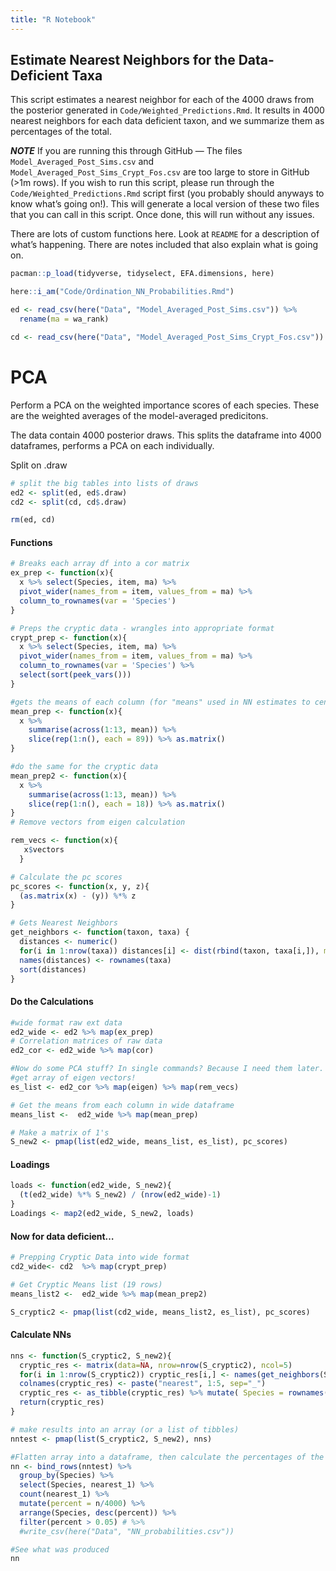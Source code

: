 ```yaml
---
title: "R Notebook"
---
```


## Estimate Nearest Neighbors for the Data-Deficient Taxa

This script estimates a nearest neighbor for each of the 4000 draws from the posterior generated in `Code/Weighted_Predictions.Rmd`. It results in 4000 nearest neighbors for each data deficient taxon, and we summarize them as percentages of the total. 

***NOTE*** If you are running this through GitHub --- The files `Model_Averaged_Post_Sims.csv` and `Model_Averaged_Post_Sims_Crypt_Fos.csv` are too large to store in GitHub (>1m rows). If you wish to run this script, please run through the `Code/Weighted_Predictions.Rmd` script first (you probably should anyways to know what's going on!). This will generate a local version of these two files that you can call in this script. Once done, this will run without any issues.  

There are lots of custom functions here. Look at `README` for a description of what's happening. There are notes included that also explain what is going on.
```r
pacman::p_load(tidyverse, tidyselect, EFA.dimensions, here)

here::i_am("Code/Ordination_NN_Probabilities.Rmd")

ed <- read_csv(here("Data", "Model_Averaged_Post_Sims.csv")) %>% 
  rename(ma = wa_rank) 

cd <- read_csv(here("Data", "Model_Averaged_Post_Sims_Crypt_Fos.csv")) %>% rename(ma = wa_rank)

```

#  PCA

Perform a PCA on the weighted importance scores of each species. These are the weighted averages of the model-averaged predicitons. 

The data contain 4000 posterior draws. This splits the dataframe into 4000 dataframes, performs a PCA on each individually. 

Split on .draw
```r
# split the big tables into lists of draws
ed2 <- split(ed, ed$.draw)
cd2 <- split(cd, cd$.draw)

rm(ed, cd)
```

#### Functions
```r
# Breaks each array df into a cor matrix
ex_prep <- function(x){
  x %>% select(Species, item, ma) %>% 
  pivot_wider(names_from = item, values_from = ma) %>% 
  column_to_rownames(var = 'Species')
}

# Preps the cryptic data - wrangles into appropriate format
crypt_prep <- function(x){
  x %>% select(Species, item, ma) %>% 
  pivot_wider(names_from = item, values_from = ma) %>% 
  column_to_rownames(var = 'Species') %>% 
  select(sort(peek_vars()))
}

#gets the means of each column (for "means" used in NN estimates to center the fossil preds) then rep it 89 times for the nrow() of extant data
mean_prep <- function(x){
  x %>% 
    summarise(across(1:13, mean)) %>% 
    slice(rep(1:n(), each = 89)) %>% as.matrix()
}

#do the same for the cryptic data
mean_prep2 <- function(x){
  x %>% 
    summarise(across(1:13, mean)) %>% 
    slice(rep(1:n(), each = 18)) %>% as.matrix()
}
# Remove vectors from eigen calculation

rem_vecs <- function(x){
   x$vectors
  }

# Calculate the pc scores
pc_scores <- function(x, y, z){
  (as.matrix(x) - (y)) %*% z
}

# Gets Nearest Neighbors
get_neighbors <- function(taxon, taxa) {
  distances <- numeric()
  for(i in 1:nrow(taxa)) distances[i] <- dist(rbind(taxon, taxa[i,]), method = "euclidean")
  names(distances) <- rownames(taxa)
  sort(distances)
}
```

#### Do the Calculations
```r
#wide format raw ext data
ed2_wide <- ed2 %>% map(ex_prep)
# Correlation matrices of raw data
ed2_cor <- ed2_wide %>% map(cor)

#Now do some PCA stuff? In single commands? Because I need them later. 
#get array of eigen vectors!
es_list <- ed2_cor %>% map(eigen) %>% map(rem_vecs)

# Get the means from each column in wide dataframe
means_list <-  ed2_wide %>% map(mean_prep)

# Make a matrix of 1's 
S_new2 <- pmap(list(ed2_wide, means_list, es_list), pc_scores)
```

#### Loadings
```r
loads <- function(ed2_wide, S_new2){
  (t(ed2_wide) %*% S_new2) / (nrow(ed2_wide)-1)
}
Loadings <- map2(ed2_wide, S_new2, loads)
```


#### Now for data deficient...

```r
# Prepping Cryptic Data into wide format
cd2_wide<- cd2  %>% map(crypt_prep)

# Get Cryptic Means list (19 rows)
means_list2 <-  ed2_wide %>% map(mean_prep2) 

S_cryptic2 <- pmap(list(cd2_wide, means_list2, es_list), pc_scores)

```

#### Calculate NNs
```r
nns <- function(S_cryptic2, S_new2){
  cryptic_res <- matrix(data=NA, nrow=nrow(S_cryptic2), ncol=5)
  for(i in 1:nrow(S_cryptic2)) cryptic_res[i,] <- names(get_neighbors(S_cryptic2[i,1:5], S_new2[,1:5]))[c(1:5)]
  colnames(cryptic_res) <- paste("nearest", 1:5, sep="_")
  cryptic_res <- as_tibble(cryptic_res) %>% mutate( Species = rownames(S_cryptic2))
  return(cryptic_res)
}

# make results into an array (or a list of tibbles)
nntest <- pmap(list(S_cryptic2, S_new2), nns)

#Flatten array into a dataframe, then calculate the percentages of the closest nearest neighbors. 
nn <- bind_rows(nntest) %>% 
  group_by(Species) %>% 
  select(Species, nearest_1) %>% 
  count(nearest_1) %>% 
  mutate(percent = n/4000) %>% 
  arrange(Species, desc(percent)) %>% 
  filter(percent > 0.05) # %>% 
  #write_csv(here("Data", "NN_probabilities.csv"))

#See what was produced
nn
```

